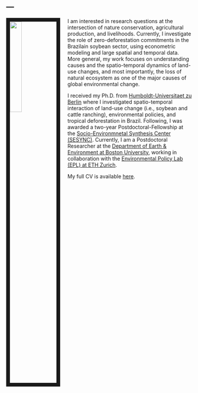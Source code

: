 ---
---

<link rel="stylesheet" href="styles.css" type="text/css">

<img src="images/gollnowf_pic1.jpg" style="width:25%; border:10px solid; margin-right: 20px" align="left">

I am interested in research questions at the intersection of nature conservation, agricultural production, and livelihoods. Currently, I investigate the role of zero-deforestation commitments in the Brazilain soybean sector, using econometric modeling and large spatial and temporal data.  
More general, my work focuses on understanding causes and the spatio-temporal dynamics of land-use changes, and most importantly, the loss of natural ecosystem as one of the major causes of global environmental change.   
  
I received my Ph.D. from [Humboldt-Universitaet zu Berlin](https://www.geographie.hu-berlin.de/de) where I investigated spatio-temporal interaction of land-use change (i.e., soybean and cattle ranching), environmental policies, and tropical deforestation in Brazil. Following, I was awarded a two-year Postdoctoral-Fellowship at the [Socio-Environmnetal Synthesis Center (SESYNC)](https://www.sesync.org/). Currently, I am a Postdoctoral Researcher at the [Department of Earth & Environment at Boston University](http://www.bu.edu/earth/), working in collaboration with the [Environmental Policy Lab (EPL) at ETH Zurich](https://epl.ethz.ch/). 
  
My full CV is available [here](files/GollnowF_CV_20210214.pdf).